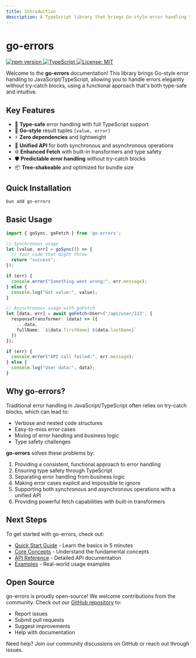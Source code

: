 ```yaml
---
title: Introduction
description: A TypeScript library that brings Go-style error handling to JavaScript/TypeScript.
---
```


# go-errors

<div style={{ display: 'flex', gap: '0.5rem', marginBottom: '1.5rem' }}>
  <a href="https://www.npmjs.com/package/go-errors">
    <img src="https://img.shields.io/npm/v/go-errors?style=flat-square" alt="npm version" />
  </a>
  <a href="https://www.typescriptlang.org/">
    <img src="https://img.shields.io/badge/TypeScript-4.9+-blue?style=flat-square" alt="TypeScript" />
  </a>
  <a href="https://opensource.org/licenses/MIT">
    <img src="https://img.shields.io/badge/License-MIT-yellow.svg?style=flat-square" alt="License: MIT" />
  </a>
</div>

Welcome to the **go-errors** documentation! This library brings Go-style error handling to JavaScript/TypeScript, allowing you to handle errors elegantly without try-catch blocks, using a functional approach that's both type-safe and intuitive.

## Key Features

- 🎯 **Type-safe** error handling with full TypeScript support
- 🔄 **Go-style** result tuples `[value, error]`
- ⚡ **Zero dependencies** and lightweight
- 🔀 **Unified API** for both synchronous and asynchronous operations
- 🌐 **Enhanced Fetch** with built-in transformers and type safety
- 🛡️ **Predictable error handling** without try-catch blocks
- 📦 **Tree-shakeable** and optimized for bundle size

## Quick Installation

```bash
bun add go-errors
```

## Basic Usage

```typescript
import { goSync, goFetch } from 'go-errors';

// Synchronous usage
let [value, err] = goSync(() => {
  // Your code that might throw
  return "success";
});

if (err) {
  console.error("Something went wrong:", err.message);
} else {
  console.log("Got value:", value);
}

// Asynchronous usage with goFetch
let [data, err] = await goFetch<User>('/api/user/123', {
  responseTransformer: (data) => ({
    ...data,
    fullName: `${data.firstName} ${data.lastName}`
  })
});

if (err) {
  console.error("API call failed:", err.message);
} else {
  console.log("User data:", data);
}
```

## Why go-errors?

Traditional error handling in JavaScript/TypeScript often relies on try-catch blocks, which can lead to:
- Verbose and nested code structures
- Easy-to-miss error cases
- Mixing of error handling and business logic
- Type safety challenges

**go-errors** solves these problems by:
1. Providing a consistent, functional approach to error handling
2. Ensuring type safety through TypeScript
3. Separating error handling from business logic
4. Making error cases explicit and impossible to ignore
5. Supporting both synchronous and asynchronous operations with a unified API
6. Providing powerful fetch capabilities with built-in transformers

## Next Steps

To get started with go-errors, check out:
- [Quick Start Guide](/docs/getting-started/quick-start-guide) - Learn the basics in 5 minutes
- [Core Concepts](/docs/getting-started/core-concepts) - Understand the fundamental concepts
- [API Reference](/docs/api-reference) - Detailed API documentation
- [Examples](/docs/examples) - Real-world usage examples

## Open Source

go-errors is proudly open-source! We welcome contributions from the community. Check out our [GitHub repository](https://github.com/ashkansamadiyan/go-style-errors) to:
- Report issues
- Submit pull requests
- Suggest improvements
- Help with documentation

<Note title="Getting Help">
Need help? Join our community discussions on GitHub or reach out through issues.
</Note>
